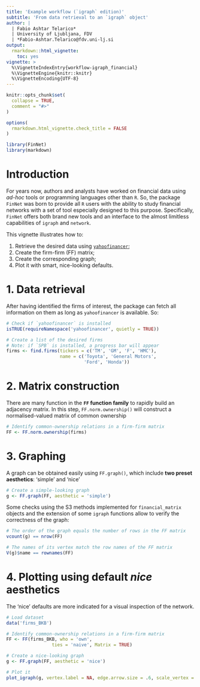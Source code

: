 ```yaml
---
title: 'Example workflow (`igraph` edition)'
subtitle: 'From data retrieval to an `igraph` object'
author: |
  | Fabio Ashtar Telarico*
  | University of Ljubljana, FDV
  | *Fabio-Ashtar.Telarico@fdv.uni-lj.si
output: 
  rmarkdown::html_vignette:
    toc: yes
vignette: >
  %\VignetteIndexEntry{workflow-igraph_financial}
  %\VignetteEngine{knitr::knitr}
  %\VignetteEncoding{UTF-8}
---
```


```r
knitr::opts_chunk$set(
  collapse = TRUE,
  comment = "#>"
)

options(
  rmarkdown.html_vignette.check_title = FALSE
)

library(FinNet)
library(markdown)
```

# Introduction
For years now, authors and analysts have worked on financial data using *ad-hoc* tools or programming languages other than `R`. So, the package `FinNet` was born to provide all `R` users with the ability to study financial networks with a set of tool especially designed to this purpose. Specifically, `FinNet` offers both brand new tools and an interface to the almost limitless capabilities of `igraph` and `network`.

This vignette illustrates how to:

1. Retrieve the desired data using [`yahoofinancer`](https://CRAN.R-project.org/package=yahoofinancer );
2. Create the firm-firm (FF) matrix;
3. Create the corresponding graph;
4. Plot it with smart, nice-looking defaults.

# 1. Data retrieval

After having identified the firms of interest, the package can fetch all information on them as long as `yahoofinancer` is available. So:

```r
# Check if `yahoofinancer` is installed
isTRUE(requireNamespace('yahoofinancer', quietly = TRUE))

# Create a list of the desired firms
# Note: if `SPB` is installed, a progress bar will appear
firms <- find.firms(tickers = c('TM', 'GM', 'F', 'HMC'),
                    name = c('Toyota', 'General Motors',
                             'Ford', 'Honda'))
```

# 2. Matrix construction
There are many function in the **`FF` function family** to rapidly build an adjacency matrix. In this step, `FF.norm.ownership()` will construct a normalised-valued matrix of common ownership

```r
# Identify common-ownership relations in a firm-firm matrix
FF <- FF.norm.ownership(firms)
```

# 3. Graphing
A graph can be obtained easily using `FF.graph()`, which include **two preset aesthetics**: 'simple' and 'nice'

```r
# Create a simple-looking graph
g <- FF.graph(FF, aesthetic = 'simple')
```

Some checks using the S3 methods implemented for `financial_matrix` objects and the extension of some `igraph` functions allow to verify the correctness of the graph:

```r
# The order of the graph equals the number of rows in the FF matrix
vcount(g) == nrow(FF)

# The names of its vertex match the row names of the FF matrix
V(g)$name == rownames(FF)
```


# 4. Plotting using default *nice* aesthetics 

The 'nice' defaults are more indicated for a visual inspection of the network.

```r
# Load dataset
data('firms_BKB')

# Identify common-ownership relations in a firm-firm matrix
FF <- FF(firms_BKB, who = 'own',
                 ties = 'naive', Matrix = TRUE)

# Create a nice-looking graph
g <- FF.graph(FF, aesthetic = 'nice')

# Plot it
plot_igraph(g, vertex.label = NA, edge.arrow.size = .6, scale_vertex = 10)

```
